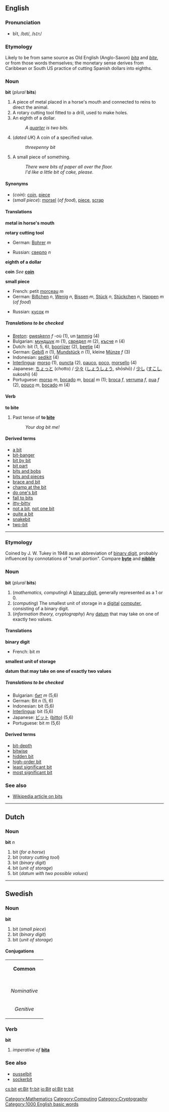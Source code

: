 ==English==
=== Pronunciation ===
*bĭt, /bɪt/, /<tt>bIt</tt>/

=== Etymology ===
Likely to be from same source as Old English (Anglo-Saxon) ''[[bita]]'' and ''[[bite#Old English|bite]]'', or from those words themselves; the monetary sense derives from Caribbean or South US practice of cutting Spanish dollars into eighths.

=== Noun ===
'''bit''' (''plural'' '''bits''')

#A piece of metal placed in a horse's mouth and connected to reins to direct the animal. 
#A rotary cutting tool fitted to a drill, used to make holes. 
#An eighth of a dollar.
#:''A [[quarter]] is two bits.''
#(''dated UK'') A coin of a specified value.
#:''threepenny bit''
#A small piece of something.
#:''There were bits of paper all over the floor.''
#:''I'd like a little bit of cake, please.''

====Synonyms====
*(''coin''): [[coin]], [[piece]]
*(''small piece''): [[morsel]] (''of food''), [[piece]], [[scrap]]

==== Translations ====

'''metal in horse's mouth'''
{{top}}
{{mid}}
{{bottom}}

'''rotary cutting tool'''
{{top}}
*German: [[Bohrer]] ''m''
{{mid}}
*Russian: [[сверло]] ''n''
{{bottom}}

'''eighth of a dollar'''
{{top}}
{{mid}}
{{bottom}}

'''coin'''
''See'' '''[[coin]]'''

'''small piece'''
{{top}}
*French: petit [[morceau]] ''m''
*German: [[Bißchen]] ''n'', [[Wenig]] ''n'', [[Bissen]] ''m'', [[Stück]] ''n'', [[Stückchen]] ''n'', [[Happen#German|Happen]] ''m'' (''of food'')
{{mid}}
*Russian: [[кусок]] ''m'' 
{{bottom}}

=====Translations to be checked=====
<!--Remove this section once all of the translations below have been moved into the tables above.-->
{{checktrans}}

*[[Breton]]: [[gweskenn]] ''f'' -où (1), un [[tamm]]ig (4)
*Bulgarian: [[мундщук]] ''m'' (1), [[свредел]] ''m'' (2), [[късче]] ''n'' (4)
*Dutch: bit (1, 5, 6), [[boorijzer]] (2), [[beetje]] (4)
*German: [[Gebiß]] ''n'' (1), [[Mundstück]] ''n'' (1), kleine [[Münze]] ''f'' (3)
*Indonesian: [[sedikit]] (4)
*[[Interlingua]]: [[morso]] (1), [[puncta]] (2), [[pauco]], [[poco]], [[morsello]] (4)
*Japanese: [[ちょっと]] (chotto) / [[少々]] ([[しょうしょう]], shōshō) / [[少し]] ([[すこし]], sukoshi) (4) 
*Portuguese: [[morso]] ''m'', [[bocado]] ''m'', [[bocal]] ''m'' (1); [[broca]] ''f'', [[verruma]] ''f'', [[pua]] ''f'' (2), [[pouco]] ''m'', [[bocado]] ''m'' (4)

==== Verb ====
'''to bite'''

#Past tense of '''to [[bite]]'''
#:''Your dog bit me!''

====Derived terms====
*[[a bit]]<!--adverb: as in "I like it a bit, but not much"-->
*[[bit-banger]]
*[[bit by bit]]
*[[bit part]]
*[[bits and bobs]]
*[[bits and pieces]]
*[[brace and bit]]
*[[champ at the bit]]<!--not "chomp"-->
*[[do one's bit]]
*[[fall to bits]]
*[[itty-bitty]]
*[[not a bit]], [[not one bit]]
*[[quite a bit]]
*[[snakebit]]
*[[two-bit]]

----
=== Etymology ===
Coined by J. W. Tukey in 1948 as an abbreviation of [[binary digit]], probably influenced by connotations of "small portion".  Compare '''[[byte]]''' and '''[[nibble]]'''

=== Noun ===
'''bit''' (''plural'' '''bits''')

#(''mathematics, computing'') A [[binary digit]], generally represented as a 1 or 0.
#(''computing'') The smallest unit of storage in a [[digital]] [[computer]], consisting of a binary digit.
#(''information theory, cryptography'') Any [[datum]] that may take on one of exactly two values.

==== Translations ====

'''binary digit'''
{{top}}
*French: bit ''m''
{{mid}}
{{bottom}}

'''smallest unit of storage'''
{{top}}
{{mid}}
{{bottom}}

'''datum that may take on one of exactly two values'''
{{top}}
{{mid}}
{{bottom}}

=====Translations to be checked=====
<!--Remove this section once all of the translations below have been moved into the tables above.-->
{{checktrans}}

*Bulgarian: [[бит]] ''m'' (5,6)
*German: Bit ''n'' (5, 6)
*Indonesian: bit (5,6)
*[[Interlingua]]: bit (5,6)
*Japanese: [[ビット]] ([[bitto]]) (5,6)
*Portuguese: bit ''m'' (5,6)

====Derived terms====
*[[bit-depth]]
*[[bitwise]]
*[[hidden bit]]
*[[high-order bit]]
*[[least significant bit]]
*[[most significant bit]]

=== See also ===

*[[w:bit|Wikipedia article on bits]]

----
==Dutch==
===Noun===
'''bit''' ''n''

#bit (''for a horse'')
#bit (''rotary cutting tool'')
#bit (''binary digit'')
#bit (''unit of storage'')
#bit (''datum with two possible values'')

----
==Swedish==
===Noun===
'''bit'''

#bit (''small piece'')
#bit (''binary digit'')
#bit (''unit of storage'')

====Conjugations====
{| border=1 cellspacing=0 
| bgcolor=#FFFFF0 colspan=5 align=center | '''Common''' 
|- 
|- bgcolor=#FFFFF0 align=center 
! rowspan=2 | 
| colspan=2 | ''Singular'' 
| colspan=2 | ''Plural'' 
|- bgcolor=#FFFFF0 align=center 
| width=105 | ''Indefinite'' 
| width=105 | ''Definite'' 
| width=105 | ''Indefinite'' 
|  width=105 | ''Definite'' 
|- align=center 
| width=105 bgcolor=#FFFFF0 | ''Nominative'' 
| [[bit]] 
| [[biten]] 
| [[bitar]] 
| [[bitarna]] 
|- align=center 
| width=105 bgcolor=#FFFFF0 | ''Genitive'' 
| [[bits]] 
| [[bitens]] 
| [[bitars]] 
| [[bitarnas]]
|}

===Verb===
'''bit'''

#''imperative of'' '''[[bita]]'''

===See also===
*[[pusselbit]]
*[[sockerbit]]

[[Category:Mathematics]]
[[Category:Computing]]
[[Category:Cryptography]]

[[Category:1000 English basic words]]

[[cs:bit]]
[[et:Bit]]
[[fr:bit]]
[[io:Bit]]
[[pl:Bit]]
[[tr:bit]]